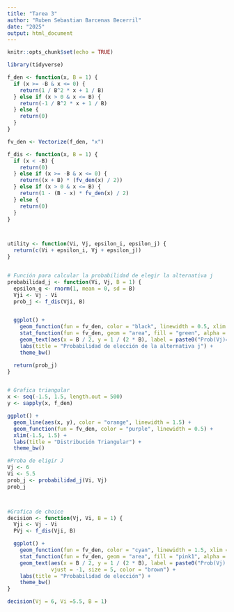 ---
title: "Tarea 3"
author: "Ruben Sebastian Barcenas Becerril"
date: "2025"
output: html_document
---

```{r setup, include=FALSE}
knitr::opts_chunk$set(echo = TRUE)

library(tidyverse)
```


```{r}
f_den <- function(x, B = 1) {
  if (x >= -B & x <= 0) {
    return(1 / B^2 * x + 1 / B)
  } else if (x > 0 & x <= B) {
    return(-1 / B^2 * x + 1 / B)
  } else {
    return(0)
  }
}

fv_den <- Vectorize(f_den, "x")

f_dis <- function(x, B = 1) {
  if (x < -B) {
    return(0)
  } else if (x >= -B & x <= 0) {
    return((x + B) * (fv_den(x) / 2))
  } else if (x > 0 & x <= B) {
    return(1 - (B - x) * fv_den(x) / 2)
  } else {
    return(0)
  }
}



utility <- function(Vi, Vj, epsilon_i, epsilon_j) {
  return(c(Vi + epsilon_i, Vj + epsilon_j))
}


# Función para calcular la probabilidad de elegir la alternativa j
probabilidad_j <- function(Vi, Vj, B = 1) {
  epsilon_q <- rnorm(1, mean = 0, sd = B)
  Vji <- Vj - Vi
  prob_j <- f_dis(Vji, B)


  ggplot() +
    geom_function(fun = fv_den, color = "black", linewidth = 0.5, xlim = c(-B - 0.1, B + 0.1)) +
    stat_function(fun = fv_den, geom = "area", fill = "green", alpha = 0.5, xlim = c(-B, Vji)) +
    geom_text(aes(x = B / 2, y = 1 / (2 * B), label = paste0("Prob(Vj)=", round(prob_j, 2)))) +
    labs(title = "Probabilidad de elección de la alternativa j") +
    theme_bw()

  return(prob_j)
}


# Grafica triangular
x <- seq(-1.5, 1.5, length.out = 500)
y <- sapply(x, f_den)

ggplot() +
  geom_line(aes(x, y), color = "orange", linewidth = 1.5) +
  geom_function(fun = fv_den, color = "purple", linewidth = 0.5) +
  xlim(-1.5, 1.5) +
  labs(title = "Distribución Triangular") +
  theme_bw()

#Proba de eligir J
Vj <- 6
Vi <- 5.5
prob_j <- probabilidad_j(Vi, Vj)
prob_j



#Grafica de choice
decision <- function(Vj, Vi, B = 1) {
  Vji <- Vj - Vi
  PVj <- f_dis(Vji, B)

  ggplot() +
    geom_function(fun = fv_den, color = "cyan", linewidth = 1.5, xlim = c(-B - 0.1, B + 0.1)) +
    stat_function(fun = fv_den, geom = "area", fill = "pink1", alpha = 0.5, xlim = c(-B, Vji)) +
    geom_text(aes(x = B / 2, y = 1 / (2 * B), label = paste0("Prob(Vj) = ", round(PVj, 2))),
              vjust = -1, size = 5, color = "brown") +
    labs(title = "Probabilidad de elección") +
    theme_bw()
}

decision(Vj = 6, Vi =5.5, B = 1)
```
